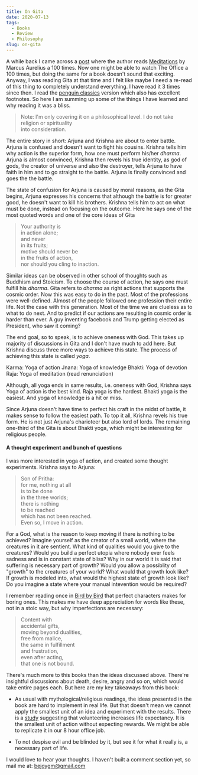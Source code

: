 ```yaml
---
title: On Gita
date: 2020-07-13
tags:
  - Books
  - Review
  - Philosophy
slug: on-gita
---
```


A while back I came across a [post](https://ryanholiday.net/100-things-learned-10-years-100-reads-marcus-aureliuss-meditations/)
where the author reads [Meditations](https://www.goodreads.com/book/show/30659.Meditations) by Marcus Aurelius
a 100 times. Now one might be able to watch The Office a 100 times, but doing the same for a book
doesn't sound that exciting. Anyway, I was reading Gita at that time and I felt like maybe
I need a re-read of this thing to completely understand everything. I have read it 3 times since then.
I read the [penguin classics](https://www.goodreads.com/book/show/463500.The_Bhagavad_Gita) version
which also has excellent footnotes. So here I am summing up some of the things I have learned and why reading it was a bliss.

> Note: I'm only covering it on a philosophical level. I do not take religion or spirituality  
> into consideration.

The entire story in short: Arjuna and Krishna are about to enter battle. Arjuna is confused and doesn't want to fight
his cousins. Krishna tells him why action is the superior form, how one must perform his/her
*dharma*. Arjuna is almost convinced, Krishna then
revels his true identity, as god of gods, the creator of universe and also the destroyer,
tells Arjuna to have faith in him and to go straight
to the battle. Arjuna is finally convinced and goes the the battle.

The state of confusion for Arjuna is caused by moral reasons, as the Gita begins,
Arjuna expresses his concerns that although the battle is for greater good, he doesn't want
to kill his brothers. Krishna tells him to act on what must be done, instead on focusing on the
outcome. Here he says one of the most quoted words and one of the core ideas of Gita

> Your authority is  
> in action alone;  
> and never  
> in its fruits;  
> motive should never be  
> in the fruits of action,  
> nor should you cling to inaction.

Similar ideas can be observed in other school of thoughts such as Buddhism  and Stoicism. 
To choose the course of action, he says one must fulfill his *dharma*. Gita refers to *dharma* as
right actions that supports the cosmic order. Now this was easy to do in the past. Most of the
professions were well-defined. Almost of the people followed one profession their entire life.
Not the case with this generation. Most of the time we are clueless as to what to do next. And to
predict if our actions are resulting in cosmic order is harder than ever. A guy inventing
facebook and Trump getting elected as President, who saw it coming?

The end goal, so to speak, is to achieve oneness with God. This takes up majority of discussions
in Gita and I don't have much to add here. But Krishna discuss three more ways
to achieve this state. The process of achieving this state is called *yoga*.

Karma: Yoga of action
Jnana: Yoga of knowledge
Bhakti: Yoga of devotion
Raja: Yoga of meditation (read renunciation)

Although, all yoga ends in same results, i.e. oneness with God, Krishna says Yoga of action
is the best kind. Raja yoga is the hardest. Bhakti yoga is the easiest. And yoga of knowledge
is a hit or miss.

Since Arjuna doesn't have time to perfect his craft in the midst of battle, it makes sense
to follow the easiest path. To top it all, Krishna revels his true form. He is not just
Arjuna's charioteer but also lord of lords. The remaining one-third of the Gita is about
Bhakti yoga, which might be interesting for religious people.

#### A thought experiment and bunch of questions
I was more interested in yoga of action, and created some thought experiments.
Krishna says to Arjuna:

> Son of Pritha:  
> for me, nothing at all  
> is to be done  
> in the three worlds;  
> there is nothing  
> to be reached  
> which has not been reached.  
> Even so, I move in action.  

For a God, what is the reason to keep moving if there is nothing to be achieved? Imagine
yourself as the creator of a small world, where the creatures in it are sentient. What kind
of qualities would you give to the creatures? Would you build a perfect utopia where
nobody ever feels sadness and is in constant state of bliss? Why in our world it is said
that suffering is necessary part of growth? Would you allow a possiblity of "growth" to the
creatures of your world? What would that growth look like? If growth is modeled into, what
would the highest state of growth look like? Do you imagine a state where your manual
intevention would be required? 

I remember reading once in [Bird by Bird](https://www.goodreads.com/book/show/12543.Bird_by_Bird)
that perfect characters makes for boring ones. This makes me have deep appreciation for
words like these, not in a stoic way, but why imperfections are necessary:

> Content with  
> accidental gifts,  
> moving beyond dualities,  
> free from malice,  
> the same in fulfillment  
> and frustration,  
> even after acting,  
> that one is not bound.

There's much more to this books than the ideas discussed above. There're insightful discussions
about death, desire, angry and so on, which would take entire pages each. But here are my key
takeaways from this book:

- As usual with mythological/religious readings, the ideas presented in the book are hard
to implement in real life. But that doesn't mean we cannot apply the smallest unit of an
idea and experiment with the results. There is a [study](https://www.ncbi.nlm.nih.gov/pmc/articles/PMC5971845/)
suggesting that volunteering increases life expectancy. It is the smallest unit of action
without expecting rewards. We might be able to replicate it in our 8 hour office job.

- To not despise evil and be blinded by it, but see it for what it really is, a necessary
part of life.

I would love to hear your thoughts. I haven't built a comment section yet, so mail me at: bejoygm@gmail.com

















